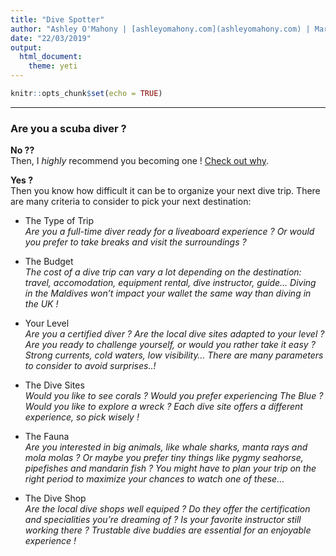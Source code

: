 ```yaml
---
title: "Dive Spotter"
author: "Ashley O'Mahony | [ashleyomahony.com](ashleyomahony.com) | March 2019"
date: "22/03/2019"
output:
  html_document:
    theme: yeti
---
```


```r
knitr::opts_chunk$set(echo = TRUE)
```

***

### Are you a scuba diver ?  

**No ??**  
Then, I *highly* recommend you becoming one ! [Check out why](https://www.youtube.com/watch?v=zLOBri_dOAA&list=PLKHEmnEVpJa8wDzHu4IxOYaWkL6WVXimP&index=12).

**Yes ?**  
Then you know how difficult it can be to organize your next dive trip. There are many criteria to consider to pick your next destination:  

- The Type of Trip  
*Are you a full-time diver ready for a liveaboard experience ? Or would you prefer to take breaks and visit the surroundings ?*  

- The Budget  
*The cost of a dive trip can vary a lot depending on the destination: travel, accomodation, equipment rental, dive instructor, guide... Diving in the Maldives won't impact your wallet the same way than diving in the UK !*

- Your Level  
*Are you a certified diver ? Are the local dive sites adapted to your level ? Are you ready to challenge yourself, or would you rather take it easy ? Strong currents, cold waters, low visibility... There are many parameters to consider to avoid surprises..!*  

- The Dive Sites  
*Would you like to see corals ? Would you prefer experiencing The Blue ? Would you like to explore a wreck ? Each dive site offers a different experience, so pick wisely !*  

- The Fauna  
*Are you interested in big animals, like whale sharks, manta rays and mola molas ? Or maybe you prefer tiny things like pygmy seahorse, pipefishes and mandarin fish ? You might have to plan your trip on the right period to maximize your chances to watch one of these...*  

- The Dive Shop  
*Are the local dive shops well equiped ? Do they offer the certification and specialities you're dreaming of ? Is your favorite instructor still working there ? Trustable dive buddies are essential for an enjoyable experience !*  






























